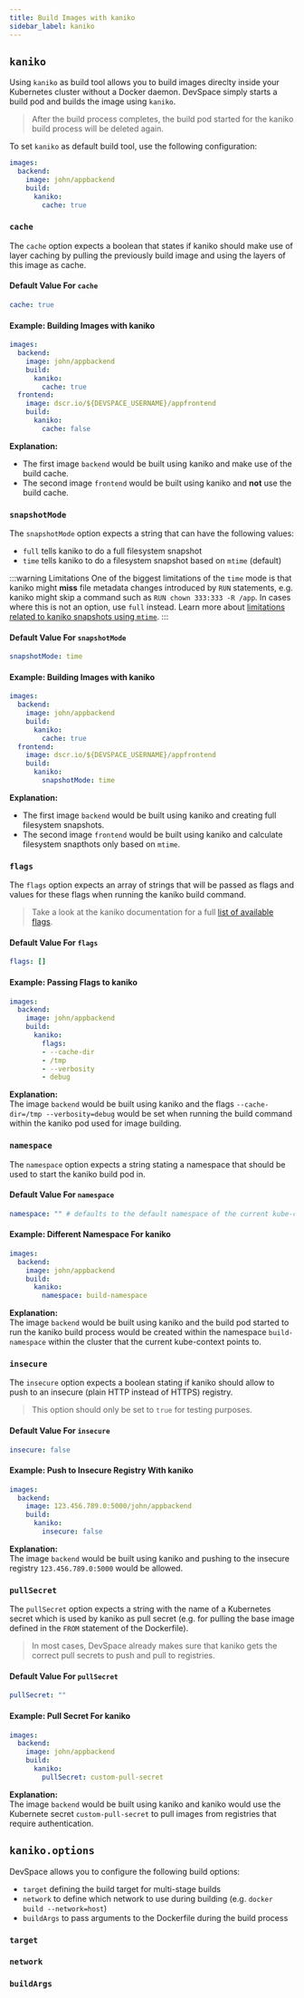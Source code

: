 ```yaml
---
title: Build Images with kaniko
sidebar_label: kaniko
---
```



## `kaniko`
Using `kaniko` as build tool allows you to build images direclty inside your Kubernetes cluster without a Docker daemon. DevSpace simply starts a build pod and builds the image using `kaniko`.

> After the build process completes, the build pod started for the kaniko build process will be deleted again.

To set `kaniko` as default build tool, use the following configuration:
```yaml
images:
  backend:
    image: john/appbackend
    build:
      kaniko:
        cache: true
```

### `cache`
The `cache` option expects a boolean that states if kaniko should make use of layer caching by pulling the previously build image and using the layers of this image as cache.

#### Default Value For `cache`
```yaml
cache: true
```

#### Example: Building Images with kaniko
```yaml
images:
  backend:
    image: john/appbackend
    build:
      kaniko:
        cache: true
  frontend:
    image: dscr.io/${DEVSPACE_USERNAME}/appfrontend
    build:
      kaniko:
        cache: false
```
**Explanation:**  
- The first image `backend` would be built using kaniko and make use of the build cache.
- The second image `frontend` would be built using kaniko and **not** use the build cache.


### `snapshotMode`
The `snapshotMode` option expects a string that can have the following values:
- `full` tells kaniko to do a full filesystem snapshot
- `time` tells kaniko to do a filesystem snapshot based on `mtime` (default)

:::warning Limitations
One of the biggest limitations of the `time` mode is that kaniko might **miss** file metadata changes introduced by `RUN` statements, e.g. kaniko might skip a command such as `RUN chown 333:333 -R /app`. In cases where this is not an option, use `full` instead. Learn more about [limitations related to kaniko snapshots using `mtime`](https://github.com/GoogleContainerTools/kaniko#mtime-and-snapshotting).
:::

#### Default Value For `snapshotMode`
```yaml
snapshotMode: time
```

#### Example: Building Images with kaniko
```yaml
images:
  backend:
    image: john/appbackend
    build:
      kaniko:
        cache: true
  frontend:
    image: dscr.io/${DEVSPACE_USERNAME}/appfrontend
    build:
      kaniko:
        snapshotMode: time
```
**Explanation:**  
- The first image `backend` would be built using kaniko and creating full filesystem snapshots.
- The second image `frontend` would be built using kaniko and calculate filesystem snapthots only based on `mtime`.


### `flags`
The `flags` option expects an array of strings that will be passed as flags and values for these flags when running the kaniko build command.

> Take a look at the kaniko documentation for a full [list of available flags](https://github.com/GoogleContainerTools/kaniko#additional-flags).

#### Default Value For `flags`
```yaml
flags: []
```

#### Example: Passing Flags to kaniko
```yaml
images:
  backend:
    image: john/appbackend
    build:
      kaniko:
        flags:
        - --cache-dir
        - /tmp
        - --verbosity
        - debug
```
**Explanation:**  
The image `backend` would be built using kaniko and the flags `--cache-dir=/tmp --verbosity=debug` would be set when running the build command within the kaniko pod used for image building.


### `namespace`
The `namespace` option expects a string stating a namespace that should be used to start the kaniko build pod in.

#### Default Value For `namespace`
```yaml
namespace: "" # defaults to the default namespace of the current kube-context
```

#### Example: Different Namespace For kaniko
```yaml
images:
  backend:
    image: john/appbackend
    build:
      kaniko:
        namespace: build-namespace
```
**Explanation:**  
The image `backend` would be built using kaniko and the build pod started to run the kaniko build process would be created within the namespace `build-namespace` within the cluster that the current kube-context points to.


### `insecure`
The `insecure` option expects a boolean stating if kaniko should allow to push to an insecure (plain HTTP instead of HTTPS) registry.

> This option should only be set to `true` for testing purposes.

#### Default Value For `insecure`
```yaml
insecure: false
```

#### Example: Push to Insecure Registry With kaniko
```yaml
images:
  backend:
    image: 123.456.789.0:5000/john/appbackend
    build:
      kaniko:
        insecure: false
```
**Explanation:**  
The image `backend` would be built using kaniko and pushing to the insecure registry `123.456.789.0:5000` would be allowed.


### `pullSecret`
The `pullSecret` option expects a string with the name of a Kubernetes secret which is used by kaniko as pull secret (e.g. for pulling the base image defined in the `FROM` statement of the Dockerfile).

> In most cases, DevSpace already makes sure that kaniko gets the correct pull secrets to push and pull to registries.

#### Default Value For `pullSecret`
```yaml
pullSecret: ""
```

#### Example: Pull Secret For kaniko
```yaml
images:
  backend:
    image: john/appbackend
    build:
      kaniko:
        pullSecret: custom-pull-secret
```
**Explanation:**  
The image `backend` would be built using kaniko and kaniko would use the Kubernete secret `custom-pull-secret` to pull images from registries that require authentication.


## `kaniko.options`
DevSpace allows you to configure the following build options:
- `target` defining the build target for multi-stage builds
- `network` to define which network to use during building (e.g. `docker build --network=host`)
- `buildArgs` to pass arguments to the Dockerfile during the build process


### `target`

<FragmentBuildOptionsTarget/>


### `network`

<FragmentBuildOptionsNetwork/>


### `buildArgs`

<FragmentBuildOptionsBuildArgs/>
